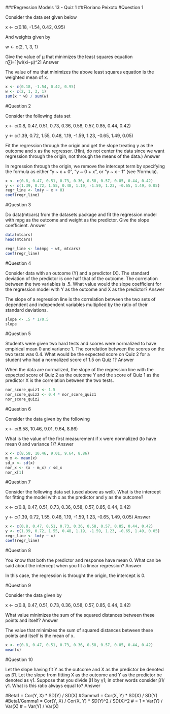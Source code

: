 
###Regression Models 13 - Quiz 1
##Floriano Peixoto
#Question 1

Consider the data set given below

x <- c(0.18, -1.54, 0.42, 0.95)

And weights given by

w <- c(2, 1, 3, 1)

Give the value of μ that minimizes the least squares equation n∑i=1[wi(xi−μ)^2]
Answer

The value of mu that minimizes the above least squares equation is the weighted mean of x.


```r
x <- c(0.18, -1.54, 0.42, 0.95)
w <- c(2, 1, 3, 1)
sum(x * w) / sum(w)
```



#Question 2

Consider the following data set

x <- c(0.8, 0.47, 0.51, 0.73, 0.36, 0.58, 0.57, 0.85, 0.44, 0.42)

y <- c(1.39, 0.72, 1.55, 0.48, 1.19, -1.59, 1.23, -0.65, 1.49, 0.05)

Fit the regression through the origin and get the slope treating y as the outcome and x as the regressor. (Hint, do not center the data since we want regression through the origin, not through the means of the data.)
Answer

In regression through the origin, we remove the intercept term by specifying the formula as either “y ~ x + 0”, “y ~ 0 + x”, or “y ~ x - 1” (see ?formula).

```r
x <- c(0.8, 0.47, 0.51, 0.73, 0.36, 0.58, 0.57, 0.85, 0.44, 0.42)
y <- c(1.39, 0.72, 1.55, 0.48, 1.19, -1.59, 1.23, -0.65, 1.49, 0.05)
regr_line <- lm(y ~ x + 0)
coef(regr_line)
```


#Question 3

Do data(mtcars) from the datasets package and fit the regression model with mpg as the outcome and weight as the predictor. Give the slope coefficient.
Answer

```r
data(mtcars)
head(mtcars)
```


```r
regr_line <- lm(mpg ~ wt, mtcars)
coef(regr_line)
```


#Question 4

Consider data with an outcome (Y) and a predictor (X). The standard deviation of the predictor is one half that of the outcome. The correlation between the two variables is .5. What value would the slope coefficient for the regression model with Y as the outcome and X as the predictor?
Answer

The slope of a regression line is the correlation between the two sets of dependent and independent variables multiplied by the ratio of their standard deviations.

```r
slope <- .5 * 1/0.5
slope
```

#Question 5

Students were given two hard tests and scores were normalized to have empirical mean 0 and variance 1. The correlation between the scores on the two tests was 0.4. What would be the expected score on Quiz 2 for a student who had a normalized score of 1.5 on Quiz 1?
Answer

When the data are normalized, the slope of the regression line with the expected score of Quiz 2 as the outcome Y and the score of Quiz 1 as the predictor X is the correlation between the two tests.

```r
nor_score_quiz1 <- 1.5
nor_score_quiz2 <- 0.4 * nor_score_quiz1
nor_score_quiz2 
```

#Question 6

Consider the data given by the following

x <- c(8.58, 10.46, 9.01, 9.64, 8.86)

What is the value of the first measurement if x were normalized (to have mean 0 and variance 1)?
Answer

```r
x <- c(8.58, 10.46, 9.01, 9.64, 8.86)
m_x <- mean(x)
sd_x <- sd(x)
nor_x <- (x - m_x) / sd_x
nor_x[1]

```

#Question 7

Consider the following data set (used above as well). What is the intercept for fitting the model with x as the predictor and y as the outcome?

x <- c(0.8, 0.47, 0.51, 0.73, 0.36, 0.58, 0.57, 0.85, 0.44, 0.42)

y <- c(1.39, 0.72, 1.55, 0.48, 1.19, -1.59, 1.23, -0.65, 1.49, 0.05)
Answer

```r
x <- c(0.8, 0.47, 0.51, 0.73, 0.36, 0.58, 0.57, 0.85, 0.44, 0.42)
y <- c(1.39, 0.72, 1.55, 0.48, 1.19, -1.59, 1.23, -0.65, 1.49, 0.05)
regr_line <- lm(y ~ x)
coef(regr_line)
```

#Question 8

You know that both the predictor and response have mean 0. What can be said about the intercept when you fit a linear regression?
Answer

In this case, the regression is throught the origin, the intercept is 0.

#Question 9

Consider the data given by

x <- c(0.8, 0.47, 0.51, 0.73, 0.36, 0.58, 0.57, 0.85, 0.44, 0.42)

What value minimizes the sum of the squared distances between these points and itself?
Answer

The value that minimizes the sum of squared distances between these points and itself is the mean of x.

```r
x <- c(0.8, 0.47, 0.51, 0.73, 0.36, 0.58, 0.57, 0.85, 0.44, 0.42)
mean(x)
```

#Question 10

Let the slope having fit Y as the outcome and X as the predictor be denoted as β1. Let the slope from fitting X as the outcome and Y as the predictor be denoted as γ1. Suppose that you divide β1 by γ1; in other words consider β1/γ1. What is this ratio always equal to?
Answer

#Beta1  = Cor(Y, X) * SD(Y) / SD(X)
#Gamma1 = Cor(X, Y) * SD(X) / SD(Y)
#Beta1/Gamma1 = Cor(Y, X) / Cor(X, Y) * SD(Y)^2 / SD(X)^2
#             =           1           * Var(Y)  / Var(X)
#             = Var(Y) / Var(X)

